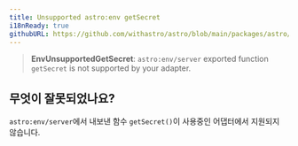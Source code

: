 ```yaml
---
title: Unsupported astro:env getSecret
i18nReady: true
githubURL: https://github.com/withastro/astro/blob/main/packages/astro/src/core/errors/errors-data.ts
---
```


> **EnvUnsupportedGetSecret**: `astro:env/server` exported function `getSecret` is not supported by your adapter.

## 무엇이 잘못되었나요?
`astro:env/server`에서 내보낸 함수 `getSecret()`이 사용중인 어댑터에서 지원되지 않습니다.



